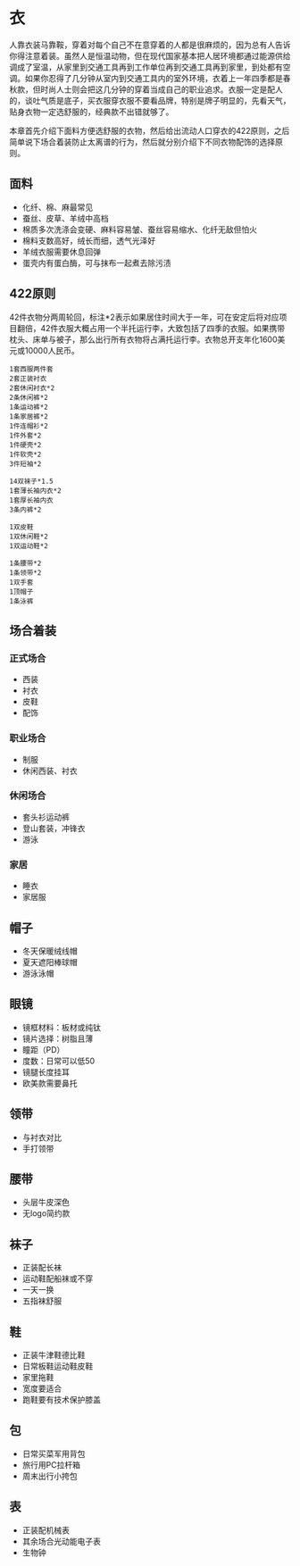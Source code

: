 # 衣{#cloth}

人靠衣装马靠鞍，穿着对每个自己不在意穿着的人都是很麻烦的，因为总有人告诉你得注意着装。虽然人是恒温动物，但在现代国家基本把人居环境都通过能源供给调成了室温，从家里到交通工具再到工作单位再到交通工具再到家里，到处都有空调。如果你忍得了几分钟从室内到交通工具内的室外环境，衣着上一年四季都是春秋款，但时尚人士则会把这几分钟的穿着当成自己的职业追求。衣服一定是配人的，谈吐气质是底子，买衣服穿衣服不要看品牌，特别是牌子明显的，先看天气，贴身衣物一定选舒服的，经典款不出错就够了。

本章首先介绍下面料方便选舒服的衣物，然后给出流动人口穿衣的422原则，之后简单说下场合着装防止太离谱的行为，然后就分别介绍下不同衣物配饰的选择原则。

## 面料

- 化纤、棉、麻最常见
- 蚕丝、皮草、羊绒中高档
- 棉质多次洗涤会变硬、麻料容易皱、蚕丝容易缩水、化纤无敌但怕火
- 棉料支数高好，绒长而细，透气光泽好
- 羊绒衣服需要休息回弹
- 蛋壳内有蛋白酶，可与抹布一起煮去除污渍

## 422原则

42件衣物分两周轮回，标注*2表示如果居住时间大于一年，可在安定后将对应项目翻倍，42件衣服大概占用一个半托运行李，大致包括了四季的衣服。如果携带枕头、床单与被子，那么出行所有衣物将占满托运行李。衣物总开支年化1600美元或10000人民币。

    1套西服两件套
    2套正装衬衣
    2套休闲衬衣*2
    2条休闲裤*2
    1条运动裤*2
    1条家居裤*2
    1件连帽衫*2
    1件外套*2
    1件硬壳*2
    1件软壳*2
    3件短袖*2
    
    14双袜子*1.5
    1套薄长袖内衣*2
    1套厚长袖内衣
    3条内裤*2
    
    1双皮鞋
    1双休闲鞋*2
    1双运动鞋*2
    
    1条腰带*2
    1条领带*2
    1双手套
    1顶帽子
    1条泳裤
    
## 场合着装

### 正式场合

- 西装
- 衬衣
- 皮鞋
- 配饰

### 职业场合

- 制服
- 休闲西装、衬衣

### 休闲场合

- 套头衫运动裤
- 登山套装，冲锋衣
- 游泳

### 家居

- 睡衣
- 家居服

## 帽子

- 冬天保暖绒线帽
- 夏天遮阳棒球帽
- 游泳泳帽

## 眼镜

- 镜框材料：板材或纯钛
- 镜片选择：树脂且薄
- 瞳距（PD）
- 度数：日常可以低50
- 镜腿长度挂耳
- 欧美款需要鼻托

## 领带

- 与衬衣对比
- 手打领带

## 腰带

- 头层牛皮深色
- 无logo简约款

## 袜子

- 正装配长袜
- 运动鞋配船袜或不穿
- 一天一换
- 五指袜舒服

## 鞋

- 正装牛津鞋德比鞋
- 日常板鞋运动鞋皮鞋
- 家里拖鞋
- 宽度要适合
- 跑鞋要有技术保护膝盖

## 包

- 日常买菜军用背包
- 旅行用PC拉杆箱
- 周末出行小挎包

## 表

- 正装配机械表
- 其余场合光动能电子表
- 生物钟
